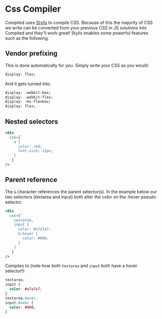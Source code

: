 <!-- import { StylusBuiltInFunctions } from '../../examples/stylus'; -->

# Css Compiler

Compiled uses [Stylis](https://github.com/thysultan/stylis.js) to compile CSS.
Because of this the majority of CSS we write can be converted from your previous CSS in JS solutions into Compiled and they'll work great!
Stylis enables some powerful features such as the following.

## Vendor prefixing

This is done automatically for you.
Simply write your CSS as you would:

```css
display: flex;
```

And it gets turned into:

```css
display: -webkit-box;
display: -webkit-flex;
display: -ms-flexbox;
display: flex;
```

## Nested selectors

```jsx
<div
  css={`
    a {
      color: red;
      font-size: 12px;
    }
  `}
/>
```

## Parent reference

The `&` character references the parent selector(s).
In the example below our two selectors (textarea and input) both alter the color on the :hover pseudo selector.

```jsx
<div
  css={`
    textarea,
    input {
      color: #a7a7a7;
      &:hover {
        color: #000;
      }
    }
  `}
/>
```

Compiles to (note how both `textarea` and `input` both have a hover selector!):

```css
textarea,
input {
  color: #a7a7a7;
}
textarea:hover,
input:hover {
  color: #000;
}
```

<!--
## Built-in functions

Stylus comes with a huge amount of functions we can use,
[check them out over at their docs](https://stylus-lang.com/docs/bifs.html)!

<StylusBuiltInFunctions /> -->
